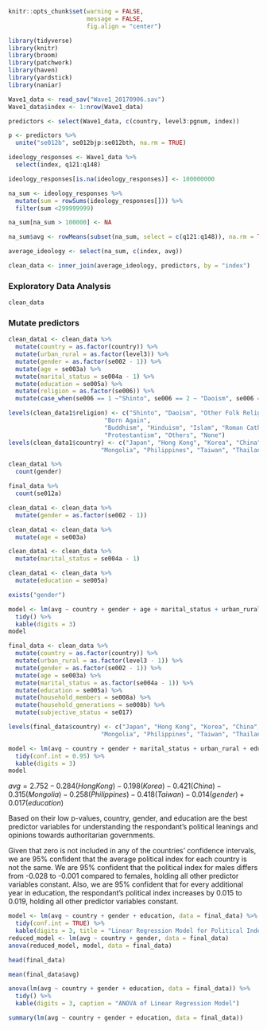 ```r
knitr::opts_chunk$set(warning = FALSE, 
                      message = FALSE, 
                      fig.align = "center")
```


```r
library(tidyverse)
library(knitr)
library(broom)
library(patchwork)
library(haven)
library(yardstick)
library(naniar)
```

```r
Wave1_data <- read_sav("Wave1_20170906.sav")
Wave1_data$index <- 1:nrow(Wave1_data)

predictors <- select(Wave1_data, c(country, level3:pgnum, index))
```

```r
p <- predictors %>% 
  unite("se012b", se012bjp:se012bth, na.rm = TRUE)
```

```r
ideology_responses <- Wave1_data %>%
  select(index, q121:q148)
```

```r
ideology_responses[is.na(ideology_responses)] <- 100000000
```

```r
na_sum <- ideology_responses %>%
  mutate(sum = rowSums(ideology_responses[])) %>%
  filter(sum <299999999)

na_sum[na_sum > 100000] <- NA

na_sum$avg <- rowMeans(subset(na_sum, select = c(q121:q148)), na.rm = TRUE)

average_ideology <- select(na_sum, c(index, avg))
```

```r
clean_data <- inner_join(average_ideology, predictors, by = "index")
```

### Exploratory Data Analysis

```r
clean_data 
```

### Mutate predictors
```r
clean_data1 <- clean_data %>%
  mutate(country = as.factor(country)) %>%
  mutate(urban_rural = as.factor(level3)) %>%
  mutate(gender = as.factor(se002 - 1)) %>%
  mutate(age = se003a) %>%
  mutate(marital_status = se004a - 1) %>%
  mutate(education = se005a) %>%
  mutate(religion = as.factor(se006)) %>%
  mutate(case_when(se006 == 1 ~"Shinto", se006 == 2 ~ "Daoism", se006 == 3 ~ "Other Folk Religions", se006 == 4 ~ "Born Again", se006 == 5 ~ "Buddhism", se006 == 6 ~ "Hinduism", se006 == 7 ~ "Islam", se006 == 8 ~ "Roman Catholics", se006 == 9 ~ "Protestantism", se006 == 10 ~ "Others", se006 == 11 ~ "None")) 

levels(clean_data1$religion) <- c("Shinto", "Daoism", "Other Folk Religions",
                           "Born Again",
                           "Buddhism", "Hinduism", "Islam", "Roman Catholics",
                           "Protestantism", "Others", "None")
levels(clean_data1$country) <- c("Japan", "Hong Kong", "Korea", "China",
                          "Mongolia", "Philippines", "Taiwan", "Thailand")

```
```r
clean_data1 %>%
  count(gender)
```
```r
final_data %>%
  count(se012a)
```

```r
clean_data1 <- clean_data %>%
  mutate(gender = as.factor(se002 - 1))
```

```r
clean_data1 <- clean_data %>%
  mutate(age = se003a)
```

```r
clean_data1 <- clean_data %>%
  mutate(marital_status = se004a - 1)
```

```r
clean_data1 <- clean_data %>%
  mutate(education = se005a)
```

```r
exists("gender")
```

```r
model <- lm(avg ~ country + gender + age + marital_status + urban_rural + education + religion, clean_data1) %>%
  tidy() %>%
  kable(digits = 3)
model
```
```r
final_data <- clean_data %>%
  mutate(country = as.factor(country)) %>%
  mutate(urban_rural = as.factor(level3 - 1)) %>%
  mutate(gender = as.factor(se002 - 1)) %>%
  mutate(age = se003a) %>%
  mutate(marital_status = as.factor(se004a - 1)) %>%
  mutate(education = se005a) %>%
  mutate(household_members = se008a) %>%
  mutate(household_generations = se008b) %>%
  mutate(subjective_status = se017) 

levels(final_data$country) <- c("Japan", "Hong Kong", "Korea", "China",
                          "Mongolia", "Philippines", "Taiwan", "Thailand")
```

```r
model <- lm(avg ~ country + gender + marital_status + urban_rural + education + household_members + household_generations + subjective_status, data = final_data) %>%
  tidy(conf.int = 0.95) %>%
  kable(digits = 3)
model
```

$avg = 2.752 - 0.284(Hong Kong) - 0.198(Korea) - 0.421(China) - 0.315(Mongolia) - 0.258(Philippines) - 0.418(Taiwan) - 0.014(gender) + 0.017(education)$

Based on their low p-values, country, gender, and education are the best predictor variables for understanding the respondant's political leanings and opinions towards authoritarian governments. 

Given that zero is not included in any of the countries' confidence intervals, we are 95% confident that the average political index for each country is not the same. We are 95% confident that the political index for males differs from -0.028	to -0.001 compared to females, holding all other predictor variables constant. Also, we are 95% confident that for every additional year in education, the respondant's political index increases by 0.015 to 0.019, holding all other predictor variables constant. 



```r
model <- lm(avg ~ country + gender + education, data = final_data) %>%
  tidy(conf.int = TRUE) %>%
  kable(digits = 3, title = "Linear Regression Model for Political Index")
reduced_model <- lm(avg ~ country + gender, data = final_data)
anova(reduced_model, model, data = final_data)
```

```r
head(final_data)
```

```r
mean(final_data$avg)
```

```r
anova(lm(avg ~ country + gender + education, data = final_data)) %>%
  tidy() %>%
  kable(digits = 3, caption = "ANOVA of Linear Regression Model")
```

```r
summary(lm(avg ~ country + gender + education, data = final_data))

```